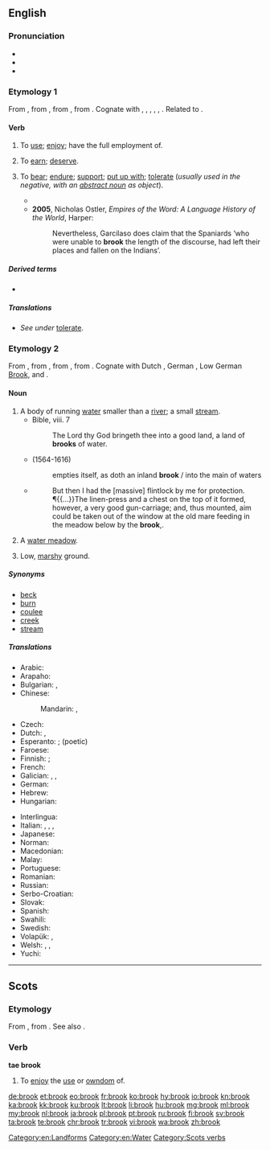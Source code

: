 {{also|Brook}}
==English==

{{wikipedia|dab=brook}}

===Pronunciation===
* {{IPA|/bɹʊk/|lang=en}}
* {{audio|en-us-brook.ogg|Audio (US)|lang=en}}
* {{rhymes|ʊk|lang=en}}

===Etymology 1===
{{PIE root|en|bʰruHg}}
From {{etyl|enm|en}} {{term|brouken||to use, enjoy|lang=enm}}, from {{etyl|ang|en}} {{m|ang|brūcan||to enjoy, brook, use, possess, partake of, spend}}, from {{etyl|gem-pro|en}} {{m|gem-pro|*brūkaną||to enjoy, use}}, from {{etyl|ine-pro|en}} {{m|ine-pro|*bʰruHg-||to enjoy}}. Cognate with {{etyl|sco|-}} {{term|brook|lang=sco}}, {{term|brouk||to use, enjoy|lang=sco}}, {{etyl|fy|-}} {{term|brûke||to use|lang=fy}}, {{etyl|nl|-}} {{term|bruiken||to use|lang=nl}}, {{etyl|de|-}} {{term|brauchen||to need, require, use|lang=de}}, {{etyl|la|-}} {{term|fruor||enjoy|lang=la}}. Related to {{l/en|fruit}}.

====Verb====
{{en-verb}}

# {{label|en|transitive|obsolete|except in Scots}} To [[use]]; [[enjoy]]; have the full employment of.
# {{label|en|transitive|obsolete}} To [[earn]]; [[deserve]].
# {{label|en|transitive}} To [[bear]]; [[endure]]; [[support]]; [[put up with]]; [[tolerate]] (''usually used in the negative, with an [[abstract noun]] as object'').
#: {{ux|en|I will not '''brook''' any disobedience. &emsp; I will '''brook''' no refusal.}}
#* {{quote-book|year=1922|author={{w|Ben Travers}}
|chapter=6|title=[http://openlibrary.org/works/OL1521052W A Cuckoo in the Nest]
|passage=But Sophia's mother was not the woman to '''brook''' defiance. After a few moments' vain remonstrance her husband complied. His manner and appearance were suggestive of a satiated sea-lion.}}
#* '''2005''', Nicholas Ostler, ''Empires of the Word: A Language History of the World'', Harper:
#*: Nevertheless, Garcilaso does claim that the Spaniards ‘who were unable to '''brook''' the length of the discourse, had left their places and fallen on the Indians’.

=====Derived terms=====
* {{l/en|abrook}}

=====Translations=====
* ''See under'' [[tolerate#Translations|tolerate]].

===Etymology 2===
From {{etyl|enm|en}}, from {{etyl|ang|en}} {{m|ang|brōc||brook, stream, torrent}}, from {{etyl|gem-pro|en}} {{m|gem-pro|*brōkaz||stream}}, from {{etyl|ine-pro|en}} {{m|ine-pro|*mrāǵ-||silt, slime}}. Cognate with Dutch {{term|broek||marsh, swamp|lang=nl}}, German {{term|Bruch||marsh|lang=de}}, Low German [[Brook]], {{etyl|grc|-}} {{term|βράγος||shallows|lang=grc}} and {{etyl|sq|-}} {{term|bërrak||swampy soil|lang=sq}}.

====Noun====
{{en-noun}}

# A body of running [[water]] smaller than a [[river]]; a small [[stream]].
#* Bible, {{w|Book of Deuteronomy|Deuteronomy}} viii. 7
#*: The Lord thy God bringeth thee into a good land, a land of '''brooks''' of water.
#* {{w|William Shakespeare}} (1564-1616)
#*: empties itself, as doth an inland '''brook''' / into the main of waters
#* {{RQ:RJfrs AmtrPqr|1|035}}
#*: But then I had the [massive] flintlock by me for protection. ¶{{...}}The linen-press and a chest on the top of it formed, however, a very good gun-carriage; and, thus mounted, aim could be taken out of the window at the old mare feeding in the meadow below by the '''brook''',{{nb...}}.
# {{lb|en|Sussex|Kent}} A [[water meadow]].
# {{lb|en|Sussex|Kent|in the plural}} Low, [[marshy]] ground.

=====Synonyms=====
* [[beck]]
* [[burn]]
* [[coulee]]
* [[creek]]
* [[stream]]

=====Translations=====
{{trans-top|a small stream}}
* Arabic: {{t+|ar|غَدِير|m}}
* Arapaho: {{t|arp|kohˀowuˀ}}
* Bulgarian: {{t+|bg|поток|m}}, {{t+|bg|ручей|m}}
* Chinese:
*: Mandarin: {{t+|cmn|小河|tr=xiǎohé|sc=Hani}}, {{t+|cmn|溪流|tr=xīliú|sc=Hani}}
* Czech: {{t+|cs|potok|m}}
* Dutch: {{t+|nl|beek|f}}, {{t+|nl|broek}}
* Esperanto: {{t|eo|rivereto}}; {{t|eo|rojo}} (poetic)
* Faroese: {{t|fo|løkur|m}}
* Finnish: {{t|fi|puro}}; {{t|fi|oja}}
* French: {{t+|fr|ruisseau|m}}
* Galician: {{t|gl|regacho|m}}, {{t|gl|regato|m}}, {{t+|gl|regueiro|m}}
* German: {{t+|de|Bach|m}}
* Hebrew: {{t|he|פלג|m|tr=peleg}}
* Hungarian: {{t+|hu|patak}}
{{trans-mid}}
* Interlingua: {{t|ia|rivo}}
* Italian: {{t+|it|ruscello|m}}, {{t+|it|rio|m}}, {{t|it|corso d'acqua}}, {{t|it|rivo|m}}
* Japanese: {{t+|ja|小川|tr=ogawa}}
* Norman: {{t|nrf|dou|m}}
* Macedonian: {{t|mk|поток|m}}
* Malay: {{t|ms|anak sungai kecil}}
* Portuguese: {{t+|pt|riacho|m}}
* Romanian: {{t+|ro|pârâu|n}}
* Russian: {{t+|ru|руче́й|m}}
* Serbo-Croatian: {{t+|sh|potok|m}}
* Slovak: {{t|sk|potok|m}}
* Spanish: {{t+|es|arroyo|m}}
* Swahili: {{t|sw|kijito}}
* Swedish: {{t+|sv|bäck|c}}
* Volapük: {{t+|vo|bluk}}, {{qualifier|diminutive}} {{t+|vo|blukil}}
* Welsh: {{t+|cy|nant|f}}, {{t|cy|ffrwd|f}}, {{t|cy|afonig|f}}
* Yuchi: {{t|yuc|sʼakʼo}}
{{trans-bottom}}

[[Category:en:Landforms]]
[[Category:en:Water]]

----

==Scots==

===Etymology===
From {{etyl|enm|sco}} {{term|broken|bro(o)ken|to use, enjoy, digest|lang=enm}}, from {{etyl|ang|sco}} {{m|ang|brūcan||to use, enjoy}}. See also {{l|sco|brouk}}.

===Verb===
'''tae brook'''

# To [[enjoy]] the [[use]] or [[owndom]] of.

[[Category:Scots verbs]]

[[de:brook]]
[[et:brook]]
[[eo:brook]]
[[fr:brook]]
[[ko:brook]]
[[hy:brook]]
[[io:brook]]
[[kn:brook]]
[[ka:brook]]
[[kk:brook]]
[[ku:brook]]
[[lt:brook]]
[[li:brook]]
[[hu:brook]]
[[mg:brook]]
[[ml:brook]]
[[my:brook]]
[[nl:brook]]
[[ja:brook]]
[[pl:brook]]
[[pt:brook]]
[[ru:brook]]
[[fi:brook]]
[[sv:brook]]
[[ta:brook]]
[[te:brook]]
[[chr:brook]]
[[tr:brook]]
[[vi:brook]]
[[wa:brook]]
[[zh:brook]]